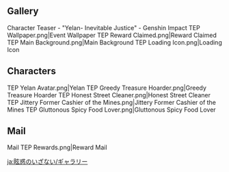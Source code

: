 {{EventTabs}}
==Gallery==
<gallery>
Character Teaser - "Yelan- Inevitable Justice" - Genshin Impact
TEP Wallpaper.png|Event Wallpaper
TEP Reward Claimed.png|Reward Claimed
TEP Main Background.png|Main Background
TEP Loading Icon.png|Loading Icon
</gallery>

==Characters==
<gallery>
TEP Yelan Avatar.png|Yelan
TEP Greedy Treasure Hoarder.png|Greedy Treasure Hoarder
TEP Honest Street Cleaner.png|Honest Street Cleaner
TEP Jittery Former Cashier of the Mines.png|Jittery Former Cashier of the Mines
TEP Gluttonous Spicy Food Lover.png|Gluttonous Spicy Food Lover
</gallery>

==Mail==
<gallery>
Mail TEP Rewards.png|Reward Mail
</gallery>

[[ja:眩惑のいざない/ギャラリー]]